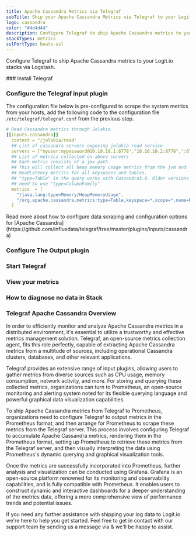 ```yaml
---
title: Apache Cassandra Metrics via Telegraf
subTitle: Ship your Apache Cassandra Metrics via Telegraf to your Logit.io Stack
logo: cassandra
color: "#4d4d4d"
description: Configure Telegraf to ship Apache Cassandra metrics to your Logit.io stacks. Configure Telegraf to send Apache Cassandra metrics to Logstash or Elastic. Get started using our Telegraf Apache Cassandra metrics example configuration.
stackTypes: metrics
sslPortType: beats-ssl
---
```


Configure Telegraf to ship Apache Cassandra metrics to your Logit.io stacks via Logstash.

<Steps>
### Install Telegraf

<InstallTelegraf />

### Configure the Telegraf input plugin

The configuration file below is pre-configured to scrape the system metrics from your hosts, add the following code to the configuration file `/etc/telegraf/telegraf.conf` from the previous step.

```yaml copy
# Read Cassandra metrics through Jolokia
[[inputs.cassandra]]
  context = "/jolokia/read"
  ## List of cassandra servers exposing jolokia read service
  servers = ["myuser:mypassword@10.10.10.1:8778","10.10.10.2:8778",":8778"]
  ## List of metrics collected on above servers
  ## Each metric consists of a jmx path.
  ## This will collect all heap memory usage metrics from the jvm and
  ## ReadLatency metrics for all keyspaces and tables.
  ## "type=Table" in the query works with Cassandra3.0. Older versions might
  ## need to use "type=ColumnFamily"
  metrics  = [
    "/java.lang:type=Memory/HeapMemoryUsage",
    "/org.apache.cassandra.metrics:type=Table,keyspace=*,scope=*,name=ReadLatency"
  ]
```

<Callout type="info">
  Read more about how to configure data scraping and configuration options for [Apache Cassandra](https://github.com/influxdata/telegraf/tree/master/plugins/inputs/cassandra)
</Callout>

### Configure The Output plugin

<TelegrafOutputPlugin />

### Start Telegraf

<StartTelegraf />

### View your metrics
<LaunchStack source="Apache_Cassandra_Metrics_via_Telegraf" utmMedium="metrics" utmCampaign="telegraf-ApacheCassandra-metrics" />

### How to diagnose no data in Stack

<DiagnoseNoData />

</Steps>

### Telegraf Apache Cassandra Overview

In order to efficiently monitor and analyze Apache Cassandra metrics in a distributed environment, it's essential to utilize a trustworthy and 
effective metrics management solution. Telegraf, an open-source metrics collection agent, fits this role perfectly, capable of extracting Apache 
Cassandra metrics from a multitude of sources, including operational Cassandra clusters, databases, and other relevant applications.

Telegraf provides an extensive range of input plugins, allowing users to gather metrics from diverse sources such as CPU usage, memory 
consumption, network activity, and more. For storing and querying these collected metrics, organizations can turn to Prometheus, an open-source 
monitoring and alerting system noted for its flexible querying language and powerful graphical data visualization capabilities.

To ship Apache Cassandra metrics from Telegraf to Prometheus, organizations need to configure Telegraf to output metrics in the Prometheus 
format, and then arrange for Prometheus to scrape these metrics from the Telegraf server. This process involves configuring Telegraf to 
accumulate Apache Cassandra metrics, rendering them in the Prometheus format, setting up Prometheus to retrieve these metrics from the Telegraf 
server, and then visually interpreting the data using Prometheus's dynamic querying and graphical visualization tools.

Once the metrics are successfully incorporated into Prometheus, further analysis and visualization can be conducted using Grafana. Grafana is an 
open-source platform renowned for its monitoring and observability capabilities, and is fully compatible with Prometheus. It enables users to 
construct dynamic and interactive dashboards for a deeper understanding of the metrics data, offering a more comprehensive view of performance 
trends and potential issues.

If you need any further assistance with shipping your log data to Logit.io we're here to help you get started. Feel free to get in contact with 
our support team by sending us a message via <IntercomButton text="live chat" /> & we'll be happy to assist.


